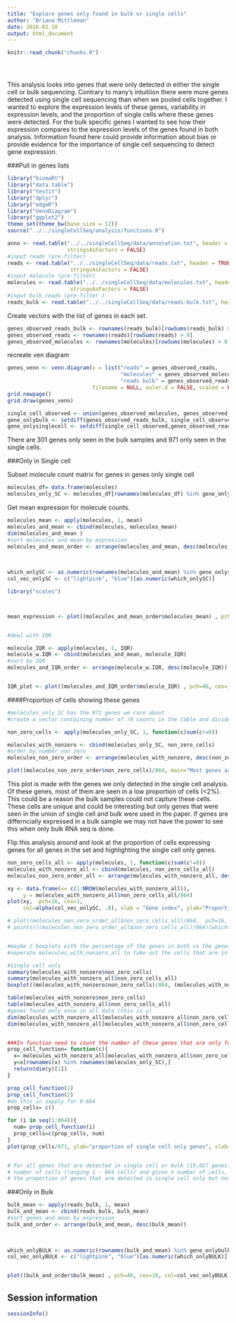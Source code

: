 ```yaml
---
title: "Explore genes only found in bulk or single cells"
author: "Briana Mittleman"
date: 2016-02-10
output: html_document
---
```


<!-- The file analysis/chunks.R contains chunks that define default settings
shared across the workflowr files. -->
```r
knitr::read_chunk("chunks.R")
```

<!-- Update knitr chunk options -->
```r
```

<!-- Insert the date the file was last updated -->
```r
```

<!-- Insert the code version (Git commit SHA1) if Git repository exists and R
 package git2r is installed -->
```r
```

This analysis looks into genes that were only detected in either the single cell or bulk sequencing. Contrary to many's intuitiion there were more genes detected using single cell sequencing than when we pooled cells together. I wanted to explore the expression levels of these genes, variability in expression levels, and the proportion of single cells where these genes were detected. For the bulk specific genes I wanted to see how their expression compares to the expression levels of the genes found in both analysis. Information found here could provide information about bias or provide evidence for the importance of single cell sequencing to detect gene expression.  


###Pull in genes lists  

```r
library("biomaRt")
library("data.table")
library("testit")
library("dplyr")
library("edgeR")
library("VennDiagram")
library("ggplot2")
theme_set(theme_bw(base_size = 12))
source("../../singleCellSeq/analysis/functions.R")
```


```r
anno <- read.table("../../singleCellSeq/data/annotation.txt", header = TRUE,
                   stringsAsFactors = FALSE)
#input reads (pre-filter)
reads <- read.table("../../singleCellSeq/data/reads.txt", header = TRUE,
                    stringsAsFactors = FALSE)
#input molecule (pre-filter)
molecules <- read.table("../../singleCellSeq/data/molecules.txt", header = TRUE,
                    stringsAsFactors = FALSE)
#input bulk reads (pre-filter )
reads_bulk <- read.table("../../singleCellSeq/data/reads-bulk.txt", header = TRUE, stringsAsFactors = FALSE)
```
Create vectors with the list of genes in each set.   
```r
genes_observed_reads_bulk <- rownames(reads_bulk)[rowSums(reads_bulk) > 0]
genes_observed_reads <- rownames(reads)[rowSums(reads) > 0]
genes_observed_molecules <- rownames(molecules)[rowSums(molecules) > 0]
```

recreate ven diagram  

```r
genes_venn <- venn.diagram(x = list("reads" = genes_observed_reads,
                                    "molecules" = genes_observed_molecules,
                                    "reads bulk" = genes_observed_reads_bulk),
                           filename = NULL, euler.d = FALSE, scaled = FALSE)
grid.newpage()
grid.draw(genes_venn)
```
```r

single_cell_observed <- union(genes_observed_molecules, genes_observed_molecules)
gene_onlybulk <- setdiff(genes_observed_reads_bulk, single_cell_observed)
gene_onlysinglecell <- setdiff(single_cell_observed,genes_observed_reads_bulk)
```

There are 301 genes only seen in the bulk samples and 971 only seen in the single cells.

###Only in Single cell

Subset molecule count matrix for genes in genes only single cell

```r
molecules_df= data.frame(molecules)
molecules_only_SC <- molecules_df[rownames(molecules_df) %in% gene_onlysinglecell,]

```

Get mean expression for molecule counts.  

```r
molecules_mean <- apply(molecules, 1, mean)
molecules_and_mean <- cbind(molecules, molecules_mean)
dim(molecules_and_mean )
#sort molecules and mean by expression
molecules_and_mean_order <- arrange(molecules_and_mean, desc(molecules_mean))

                               
                               
which_onlySC <- as.numeric(rownames(molecules_and_mean) %in% gene_onlysinglecell) + 1
col_vec_onlySC <- c("lightpink", "blue")[as.numeric(which_onlySC)]

library("scales")



mean_expression <- plot((molecules_and_mean_order$molecules_mean) , pch=46, cex=10, col=col_vec_onlySC, main = "Mean expression of molecules per gene", ylab=" Molecule count", xlab = "genes (blue are only single cell)")



```

```r
#deal with IQR 

molecule_IQR <- apply(molecules, 1, IQR)
molecule_w.IQR <- cbind(molecules_and_mean, molecule_IQR)
#sort by IQR
molecules_and_IQR_order <- arrange(molecule_w.IQR, desc(molecule_IQR))


IQR_plot <- plot((molecules_and_IQR_order$molecule_IQR) , pch=46, cex=10, col=col_vec_onlySC, main = "IQR of expression of molecules per gene", ylab=" IQR in Molecule count", xlab = "genes (blue are only single cell)")
```


####Proportion of cells showing these genes
```r
#molecules_only_SC has the 971 genes we care about
#create a vector containing number of !0 counts in the table and divide by 864 cell

non_zero_cells <- apply(molecules_only_SC, 1, function(c)sum(c!=0))

molecules_with_nonzero <- cbind(molecules_only_SC, non_zero_cells)
#order by number non zero
molecules_non_zero_order <- arrange(molecules_with_nonzero, desc(non_zero_cells))

plot((molecules_non_zero_order$non_zero_cells)/864, main="Most genes are seen in low proportion of cells", ylab="Proportion cells- non-zero molecule count", xlab="gene index")

```

This plot is made with the genes we only detected in the single cell analysis. Of these genes, most of them are seen in a low proportion of cells (<2%). This could be a reason the bulk samples could not capture these cells. These cells are unique and could be interesting but only genes that were seen in the union of single cell and bulk were used in the paper. If genes are differncially expressed in a bulk sample we may not have the power to see this when only bulk RNA seq is done.  


Flip this analysis around and look at the proportion of cells expressing genes for all genes in the set and highlighting the single cell only genes.  

```r
non_zero_cells_all <- apply(molecules, 1, function(c)sum(c!=0))
molecules_with_nonzero_all <- cbind(molecules, non_zero_cells_all)
molecules_non_zero_order_all <- arrange(molecules_with_nonzero_all, desc(non_zero_cells_all))

xy <- data.frame(x= c(1:NROW(molecules_with_nonzero_all)),
     y = molecules_with_nonzero_all$non_zero_cells_all/864)
plot(xy,  pch=16, cex=1, 
     col=alpha(col_vec_onlySC, .8), xlab = "Gene index", ylab="Proportion cells- non-zero molecule count" , main= "Genes seen only in sc span distribution")

# plot((molecules_non_zero_order_all$non_zero_cells_all)/864,  pch=16, cex=1, col=alpha(col_vec_onlySC, .8), xlab = "Gene index", ylab="Proportion cells- non-zero molecule count" , main= "Genes seen only in sc span distribution")
# points(((molecules_non_zero_order_all$non_zero_cells_all)/864)[which(rownames(molecules_non_zero_all) %in% rownames(molecules_with_nonzero))], col = "black", cex = 2)



```


```r
#maybe 2 boxplots with the percentage of the genes in both vs the genes only in single cell? 
#seperate molecules_with_nonzero_all to take out the cells that are in the only sc sett

#single cell only
summary(molecules_with_nonzero$non_zero_cells)
summary(molecules_with_nonzero_all$non_zero_cells_all)
boxplot((molecules_with_nonzero$non_zero_cells)/864, (molecules_with_nonzero_all$non_zero_cells_all)/864, names=c("only single cell", "all genes"), ylab="Proportion cells- non-zero molecule count")

table(molecules_with_nonzero$non_zero_cells)
table(molecules_with_nonzero_all$non_zero_cells_all)
#genes found only once in all data (this is y)
dim(molecules_with_nonzero_all[molecules_with_nonzero_all$non_zero_cells_all==1,])[1]
dim(molecules_with_nonzero_all[molecules_with_nonzero_all$non_zero_cells_all==2,])[1]


###In function need to count the number of these genes that are only found found in single cell
prop_cell_function= function(c){
  x= molecules_with_nonzero_all[molecules_with_nonzero_all$non_zero_cells_all==c, ]
  y=x[rownames(x) %in% rownames(molecules_only_SC),]
  return(dim(y)[1])
}

prop_cell_function(1)
prop_cell_function(2)
#do this in sapply for 0-864
prop_cells= c()

for (i in seq(1:864)){
  num= prop_cell_function(i)
  prop_cells=c(prop_cells, num)
}
plot(prop_cells/971, ylab="proportion of single cell only genes", xlab="number of cells")


# For all genes that are detected in single cell or bulk (19,027 genes), we condition on the 
# number of cells (ranging 1 - 864 cells) and given n number of cells, we look at 
# the proportion of genes that are detected in single cell only but not in bulk


```







###Only in Bulk
```r
bulk_mean <- apply(reads_bulk, 1, mean)
bulk_and_mean <- cbind(reads_bulk, bulk_mean)
#sort genes and mean by expression
bulk_and_order <- arrange(bulk_and_mean, desc(bulk_mean))

                               
                               
which_onlyBULK <- as.numeric(rownames(bulk_and_mean) %in% gene_onlybulk) + 1
col_vec_onlyBULK <- c("lightpink", "blue")[as.numeric(which_onlyBULK)]


plot((bulk_and_order$bulk_mean) , pch=46, cex=10, col=col_vec_onlyBULK, main = "Mean expression of reads in bulk samples", ylab=" read count", xlab = "genes (blue are only bulk genes)")

```



## Session information

<!-- Insert the session information into the document -->
```r
sessionInfo()
```
